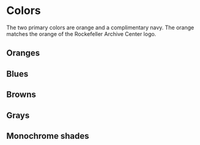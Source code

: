 

<Meta title="Global/Colors" />

# Colors

The two primary colors are orange and a complimentary navy. The orange matches
the orange of the Rockefeller Archive Center logo.

<ColorPalette>
  <ColorItem title="flame-orange" colors={[colors.flameOrange]} />
  <ColorItem title="yale-blue" colors={[colors.yaleBlue]} />
</ColorPalette>

## Oranges

<ColorPalette>
  <ColorItem title="flame-orange" colors={[colors.flameOrange]} />
  <ColorItem title="crusta-orange" colors={[colors.crustaOrange]} />
  <ColorItem title="sandy-orange" colors={[colors.sandyOrange]} />
  <ColorItem title="peach-orange" colors={[colors.peachOrange]} />
  <ColorItem title="rose-violet" colors={[colors.roseViolet]} />
</ColorPalette>

## Blues

<ColorPalette>
  <ColorItem title="water-blue" colors={[colors.waterBlue]} />
  <ColorItem title="solitude-blue" colors={[colors.solitudeBlue]} />
  <ColorItem title="regal-blue" colors={[colors.regalBlue]} />
  <ColorItem title="yale-blue" colors={[colors.yaleBlue]} />
  <ColorItem title="midnight-blue" colors={[colors.midnightBlue]} />
</ColorPalette>

## Browns

<ColorPalette>
  <ColorItem title="$rust-red" colors={[colors.rustRed]} />
  <ColorItem title="$maroon-brown" colors={[colors.maroonBrown]} />
  <ColorItem title="desert-orange" colors={[colors.desertOrange]} />
</ColorPalette>

## Grays

<ColorPalette>
  <ColorItem title="wan-white-grey" colors={[colors.wanWhiteGrey]} />
  <ColorItem title="silver-grey" colors={[colors.silverGrey]} />
  <ColorItem title="desert-grey" colors={[colors.desertGrey]} />
</ColorPalette>

## Monochrome shades

<ColorPalette>
  <ColorItem title="Monochrome" colors={[colors.black, colors.nightGrey, colors.mortarGrey, colors.darkGrey, colors.white]} />
</ColorPalette>

